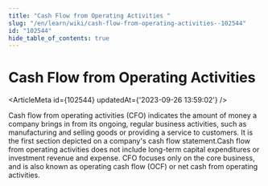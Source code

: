 ```yaml
---
title: "Cash Flow from Operating Activities "
slug: "/en/learn/wiki/cash-flow-from-operating-activities--102544"
id: "102544"
hide_table_of_contents: true
---
```



# Cash Flow from Operating Activities 

<ArticleMeta id={102544} updatedAt={'2023-09-26 13:59:02'} />
<div className='border-solid border-b border-t-0 my-4 border-[var(--ifm-color-gray-300)]' />

Cash flow from operating activities (CFO) indicates the amount of money a company brings in from its ongoing, regular business activities, such as manufacturing and selling goods or providing a service to customers. It is the first section depicted on a company's cash flow statement.Cash flow from operating activities does not include long-term capital expenditures or investment revenue and expense. CFO focuses only on the core business, and is also known as operating cash flow (OCF) or net cash from operating activities.
